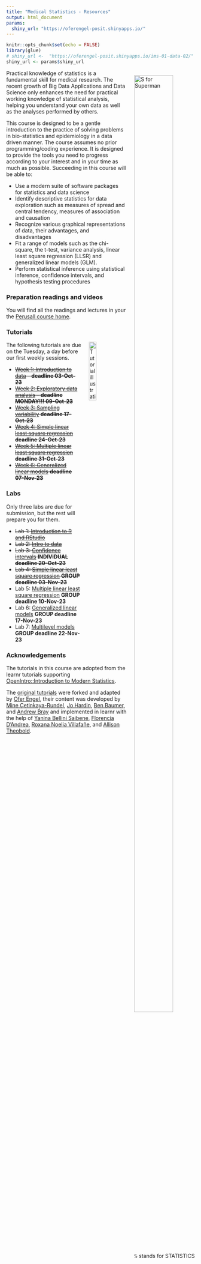 ```yaml
---
title: "Medical Statistics - Resources"
output: html_document
params:
  shiny_url: "https://oferengel-posit.shinyapps.io/"
---
```


<meta http-equiv='cache-control' content='no-cache'> 
<meta http-equiv='expires' content='0'> 
<meta http-equiv='pragma' content='no-cache'>


<style>
.column-left{
  float: left;
  width: 75%;
  text-align: left;
}
.column-right{
  float: right;
  width: 40%;
  text-align: right;
  padding-left: 10px;
}

.column-full{
  float: none;
  width: 100%;
  text-align: left;
}



.column-right-text-left{
  float: right;
  width: 40%;
  text-align: left;
  font-size: 10px;
}




.column-right-text-center{
  float: right;
  width: 25%;
  text-align: center;
  font-size: 16px;
  margin: 10px 10px 10px 10px;
}

.RUsers {
  padding: 1em;
  background: aliceblue;
  color: black;
}


</style>


```r
knitr::opts_chunk$set(echo = FALSE)
library(glue)
# shiny_url <-  "https://oferengel-posit.shinyapps.io/ims-01-data-02/"
shiny_url <- params$shiny_url
```

<div style="float: right; margin: 0px 0px 20px 20px">
<img  src="images/sperman.gif" alt="S for Superman" width="80%" height="80%">
<br/><br/>
$\mathbb{S}$ stands for STATISTICS
</div>


Practical knowledge of statistics is a fundamental skill for medical research. The recent growth of Big Data Applications and Data Science only enhances the need for practical working knowledge of statistical analysis, helping you  understand your own data as well as the analyses performed by others.



This course is designed to be a gentle introduction to the practice of solving problems in bio-statistics and epidemiology in a data driven manner. The course assumes no prior programming/coding experience. It is designed to provide the tools you need to progress according to your interest and in your time as much as possible. 
Succeeding in this course will be able to:

-   Use a modern suite of software packages for statistics and data science
-   Identify descriptive statistics for data exploration such as measures of spread and central tendency, measures of association and causation
-   Recognize various graphical representations of data, their advantages, and disadvantages
-   Fit a range of models such as the chi-square, the t-test, variance analysis, linear least square regression (LLSR) and generalized linear models (GLM). 
-   Perform statistical inference using statistical inference, confidence intervals, and hypothesis testing procedures



### Preparation readings and videos

You will find all the readings and lectures in your the [Perusall course home](https://app.perusall.com/courses/cpe-medical-statistics).  

### Tutorials

<img style="float: right; margin: 0px 0px 20px 20px" src="logo/umcg.png" alt="Tutorial illustration" width="20%" height="20%">

The following tutorials are due on the Tuesday, a day before our first weekly sessions.  

-   ~~[Week 1: Introduction to data](01-data/) - **deadline 03-Oct-23**~~
-   ~~[Week 2: Exploratory data analysis](02-explore/) - **deadline MONDAY!!! 09-Oct-23**~~
-   ~~[Week 3: Sampling variability](https://oferengel-posit.shinyapps.io/04-01-lesson/) **deadline 17-Oct-23**~~
-   ~~[Week 4: Simple linear least square regression](https://oferengel.github.io/ims-tutorials-4-umcg/03-model/)  **deadline 24-Oct-23**~~
-   ~~[Week 5: Multiple linear least square regression](https://oferengel.github.io/ims-tutorials-4-umcg/03-model/index_02.html)  **deadline 31-Oct-23**~~
-   ~~[Week 6: Generalized linear models](https://oferengel.github.io/ims-tutorials-4-umcg/03-model/index_03.html) **deadline 07-Nov-23**~~

### Labs 

Only three labs are due for submission, but the rest will prepare you for them.

-   ~~Lab 1: [Introduction to R and RStudio](support/assignments/01_intro_to_r/)~~ 
-  ~~Lab 2: [Intro to data](support/assignments/02_intro_to_data/)~~
-  ~~Lab 3: [Confidence intervals](https://oferengel-posit.shinyapps.io/LAB_Confidence_intervals/) **INDIVIDUAL deadline 20-Oct-23**~~
-   ~~Lab 4: [Simple linear least square regression](https://oferengel.github.io/ims-tutorials-4-umcg/support/assignments/04_SLR/)  **GROUP deadline 03-Nov-23**~~
-   Lab 5: [Multiple linear least square regression](https://oferengel.github.io/ims-tutorials-4-umcg/support/assignments/05_MLR/) **GROUP deadline 10-Nov-23**  
-   Lab 6: [Generalized linear models](https://oferengel.github.io/ims-tutorials-4-umcg/support/assignments/06_logistic/) **GROUP deadline 17-Nov-23**
-   Lab 7: [Multilevel models](https://oferengel.github.io/ims-tutorials-4-umcg/support/assignments/07_MIXED/) **GROUP deadline 22-Nov-23**




### Acknowledgements

The tutorials in this course are adopted from the learnr tutorials supporting [OpenIntro::Introduction to Modern Statistics](https://openintro-ims.netlify.app/).


The [original tutorials](https://openintrostat.github.io/ims-tutorials/) were forked and adapted by [Ofer Engel](https://www.rug.nl/cf/university-college-fryslan/about-ucf/dr-ofer-engel?lang=en), their content was developed by [Mine Çetinkaya-Rundel](https://github.com/mine-cetinkaya-rundel), [Jo Hardin](https://github.com/hardin47), [Ben Baumer](https://github.com/beanumber), and [Andrew Bray](https://github.com/andrewpbray) and implemented in learnr with the help of [Yanina Bellini Saibene](https://github.com/yabellini), [Florencia D’Andrea](https://github.com/flor14), [Roxana Noelia Villafañe](https://github.com/data-datum), and [Allison Theobold](https://github.com/atheobold).


